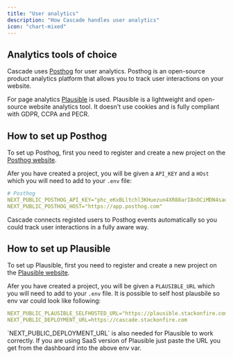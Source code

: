 ```yaml
---
title: "User analytics"
description: "How Cascade handles user analytics"
icon: "chart-mixed"
---
```


## Analytics tools of choice

Cascade uses [Posthog](https://posthog.com/) for user analytics. Posthog is an open-source product analytics platform that allows you to track user interactions on your website.

For page analytics [Plausible](https://plausible.io/) is used. Plausible is a lightweight and open-source website analytics tool. It doesn't use cookies and is fully compliant with GDPR, CCPA and PECR.

## How to set up Posthog

To set up Posthog, first you need to register and create a new project on the [Posthog website](https://app.posthog.com/signup).

Afer you have created a project, you will be given a `API_KEY` and a `HOst` which you will need to add to your `.env` file:

```yml
# Posthog
NEXT_PUBLIC_POSTHOG_API_KEY="phc_eKxBLltchl3KHuezun4XR88arI8nOCiMDN4sadkjfjlsk"
NEXT_PUBLIC_POSTHOG_HOST="https://app.posthog.com"
```

<Tip>
  Cascade connects registed users to Posthog events automatically so you could
  track user interactions in a fully aware way.
</Tip>

## How to set up Plausible

To set up Plausible, first you need to register and create a new project on the [Plausible website](https://plausible.io/).

Afer you have created a project, you will be given a `PLAUSIBLE_URL` which you will need to add to your `.env` file. It is possible to self host plausbile so env var could look like following:

```yml
NEXT_PUBLIC_PLAUSIBLE_SELFHOSTED_URL="https://plausible.stackonfire.com/js/script.js"
NEXT_PUBLIC_DEPLOYMENT_URL=https://cascade.stackonfire.com
```

<Warning>
  `NEXT_PUBLIC_DEPLOYMENT_URL` is also needed for Plausible to work correctly.
</Warning>

<Tip>
  If you are using SaaS version of Plausible just paste the URL you get from the
  dashboard into the above env var.
</Tip>

